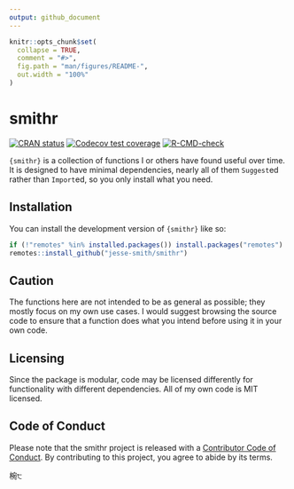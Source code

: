 ```yaml
---
output: github_document
---
```


<!-- README.md is generated from README.Rmd. Please edit that file -->

```r
knitr::opts_chunk$set(
  collapse = TRUE,
  comment = "#>",
  fig.path = "man/figures/README-",
  out.width = "100%"
)
```

# smithr

<!-- badges: start -->
[![CRAN status](https://www.r-pkg.org/badges/version/smithr)](https://CRAN.R-project.org/package=smithr)
[![Codecov test coverage](https://codecov.io/gh/jesse-smith/smithr/branch/main/graph/badge.svg)](https://app.codecov.io/gh/jesse-smith/smithr?branch=main)
[![R-CMD-check](https://github.com/jesse-smith/smithr/actions/workflows/R-CMD-check.yaml/badge.svg)](https://github.com/jesse-smith/smithr/actions/workflows/R-CMD-check.yaml)
<!-- badges: end -->

`{smithr}` is a collection of functions I or others have found useful over time.
It is designed to have minimal dependencies, nearly all of them `Suggest`ed
rather than `Import`ed, so you only install what you need.

## Installation

You can install the development version of `{smithr}` like so:

``` r
if (!"remotes" %in% installed.packages()) install.packages("remotes")
remotes::install_github("jesse-smith/smithr")
```
## Caution

The functions here are not intended to be as general as possible; they
mostly focus on my own use cases. I would suggest browsing the source code to
ensure that a function does what you intend before using it in your own code.

## Licensing

Since the package is modular, code may be licensed differently for functionality
with different dependencies. All of my own code is MIT licensed.

## Code of Conduct

Please note that the smithr project is released with a [Contributor Code of Conduct](https://jesse-smith.github.io/smithr/CODE_OF_CONDUCT.html). By contributing to this project, you agree to abide by its terms.

椀੮
